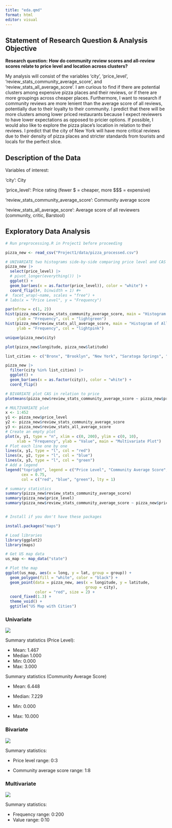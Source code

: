 ```yaml
---
title: "eda.qmd"
format: html
editor: visual
---
```


## Statement of Research Question & Analysis Objective

**Research question:** **How do community review scores and all-review scores relate to price level and location across clusters?**

My analysis will consist of the variables 'city', 'price_level', 'review_stats_community_average_score', and 'review_stats_all_average_score'. I am curious to find if there are potential clusters among expensive pizza places and their reviews, or if there are more groupings across cheaper places. Furthermore, I want to research if community reviews are more lenient than the average score of all reviews, potentially due to their loyalty to their community. I predict that there will be more clusters among lower priced restaurants because I expect reviewers to have lower expectations as opposed to pricier options. If possible, I would also like to explore the pizza place's location in relation to their reviews. I predict that the city of New York will have more critical reviews due to their density of pizza places and stricter standards from tourists and locals for the perfect slice.

## Description of the Data

Variables of interest:

'city': City

'price_level': Price rating (fewer \$ = cheaper, more \$\$\$ = expensive)

'review_stats_community_average_score': Community average score

'review_stats_all_average_score': Average score of all reviewers (community, critic, Barstool)

## Exploratory Data Analysis

```r
# Run preprocessing.R in Project1 before proceeding

pizza_new <- read_csv("Project1/data/pizza_processed.csv")

# UNIVARIATE two histograms side-by-side comparing price level and CAS
pizza_new |>
  select(price_level) |>
  # pivot_longer(everything()) |>
  ggplot() +
  geom_bar(aes(x = as.factor(price_level)), color = "white") +
  coord_flip()#, binwidth = 1) #+
#  facet_wrap(~name, scales = "free") +
# labs(x = "Price Level", y = "Frequency")

par(mfrow = c(1, 2))
hist(pizza_new$review_stats_community_average_score, main = "Histogram of Community Average Score", xlab = "Average Score",
     ylab = "Frequency", col = "lightgreen")
hist(pizza_new$review_stats_all_average_score, main = "Histogram of All Average Score", xlab = "Average Score",
     ylab = "Frequency", col = "lightpink")

unique(pizza_new$city)

plot(pizza_new$longitude, pizza_new$latitude)

list_cities <- c("Bronx", "Brooklyn", "New York", "Saratoga Springs", "Staten Island") #Yonkers", "Buffalo", "Staten Island", "Saratoga Springs", "Gansevoort", "Hampton Bays", "Southampton", "East Meadow", "Elmont", "Howard Beach", "New Hyde Park", "Kew Gardens", "Middle Village", "Huntington", "New York City", "Mount Vernon")

pizza_new |>
  filter(city %in% list_cities) |>
  ggplot() +
  geom_bar(aes(x = as.factor(city)), color = "white") +
  coord_flip()

# BIVARIATE plot CAS in relation to price
plotmeans(pizza_new$review_stats_community_average_score ~ pizza_new$price_level, main = "Community Average Score in Relation to Price Level", xlab = "Price Level", ylab = "Community Average Score")

# MULTIVARIATE plot
x <- 1:452
y1 <- pizza_new$price_level
y2 <- pizza_new$review_stats_community_average_score
y3 <- pizza_new$review_stats_all_average_score
# Create an empty plot
plot(x, y1, type = "n", xlim = c(0, 200), ylim = c(0, 10), 
     xlab = "Frequency", ylab = "Value", main = "Multivariate Plot")
# Plot each line one by one
lines(x, y1, type = "l", col = "red")
lines(x, y2, type = "l", col = "blue")
lines(x, y3, type = "l", col = "green")
# Add a legend
legend("topright", legend = c("Price Level", "Community Average Score", "All Average Score"),
       cex = 0.75,
       col = c("red", "blue", "green"), lty = 1)

# summary statistics
summary(pizza_new$review_stats_community_average_score)
summary(pizza_new$price_level)
summary(pizza_new$review_stats_community_average_score ~ pizza_new$price_level)


# Install if you don't have these packages

install.packages("maps")

# Load libraries
library(ggplot2)
library(maps)

# Get US map data
us_map <- map_data("state")

# Plot the map
ggplot(us_map, aes(x = long, y = lat, group = group)) +
  geom_polygon(fill = "white", color = "black") +
  geom_point(data = pizza_new, aes(x = longitude, y = latitude, 
                                   group = city), 
             color = "red", size = 2) +
  coord_fixed(1.3) +
  theme_void() +
  ggtitle("US Map with Cities")

```

### Univariate

![](images/Rplot01.png)

Summary statistics (Price Level):

-   Mean: 1.467
-   Median 1.000
-   Min: 0.000
-   Max: 3.000

Summary statistics (Community Average Score)

-   Mean: 6.448

-   Median: 7.229

-   Min: 0.000

-   Max: 10.000

### Bivariate

![](images/Rplot02.png)

Summary statistics:

-   Price level range: 0:3

-   Community average score range: 1:8

### Multivariate

![](images/Rplot03.png)

Summary statistics:

-   Frequency range: 0:200
-   Value range: 0:10
